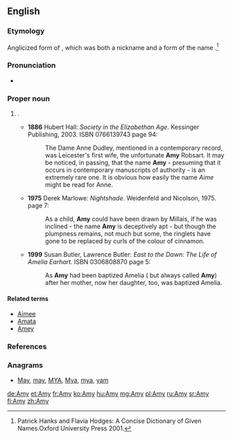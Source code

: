 ==English==

===Etymology===
Anglicized form of {{etyl|fro|en}} {{term|Amee|lang=fro}},
which was both a nickname and a form of the {{etyl|la|en}} name {{term|Amata|lang=la||beloved}}.<ref> Patrick Hanks and Flavia Hodges: A Concise Dictionary of Given Names.Oxford University Press 2001.</ref>

===Pronunciation===
* {{IPA|/ˈeɪmi/|lang=en}}

===Proper noun===
{{en-proper noun|s}}

# {{given name|female|from=Latin}}.
#* '''1886''' Hubert Hall: ''Society in the Elizabethan Age''. Kessinger Publishing, 2003. ISBN 0766139743  page 94:
#*: The Dame Anne Dudley, mentioned in a contemporary record, was Leicester's first wife, the unfortunate '''Amy''' Robsart. It may be noticed, in passing, that the name '''Amy''' - presuming that it occurs in contemporary manuscripts of authority - is an extremely rare one. It is obvious how easily the name ''Aime'' might be read for Anne.
#* '''1975''' Derek Marlowe: ''Nightshade''. Weidenfeld and Nicolson, 1975. page 7:
#*: As a child, '''Amy''' could have been drawn by Millais, if he was inclined - the name '''Amy''' is deceptively apt - but though the plumpness remains, not much but some, the ringlets have gone to be replaced by curls of the colour of cinnamon.
#* '''1999''' Susan Butler, Lawrence Butler: ''East to the Dawn: The Life of Amelia Earhart.'' ISBN 0306808870  page 5:
#*: As '''Amy''' had been baptized Amelia ( but always called '''Amy''') after her mother, now her daughter, too, was baptized Amelia.

====Related terms====
* [[Aimee]]
* [[Amata]]
* [[Amey]]

===References===
<references/>

===Anagrams===
* [[May#English|May]], [[may#English|may]], [[MYA#English|MYA]], [[Mya#English|Mya]], [[mya#English|mya]], [[yam#English|yam]]

[[de:Amy]]
[[et:Amy]]
[[fr:Amy]]
[[ko:Amy]]
[[hu:Amy]]
[[mg:Amy]]
[[pl:Amy]]
[[ru:Amy]]
[[sr:Amy]]
[[fi:Amy]]
[[zh:Amy]]